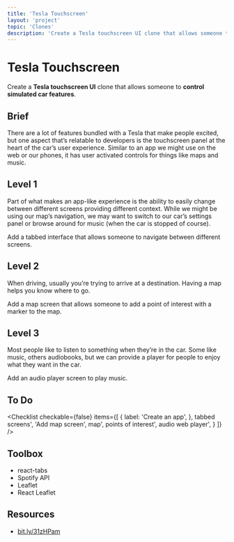 ```yaml
---
title: 'Tesla Touchscreen'
layout: 'project'
topic: 'Clones'
description: 'Create a Tesla touchscreen UI clone that allows someone to control simulated car features.'
---
```



<ProjectHeader>

# Tesla Touchscreen

Create a <strong className="color-blue">Tesla touchscreen UI</strong> clone that allows someone to <strong className="color-purple">control simulated car features</strong>.

</ProjectHeader>

<ProjectContent>

## Brief

There are a lot of features bundled with a Tesla that make people excited, but one aspect that’s relatable to developers is the touchscreen panel at the heart of the car’s user experience. Similar to an app we might use on the web or our phones, it has user activated controls for things like maps and music.

## Level 1

Part of what makes an app-like experience is the ability to easily change between different screens providing different context. While we might be using our map’s navigation, we may want to switch to our car’s settings panel or browse around for music (when the car is stopped of course).

Add a tabbed interface that allows someone to navigate between different screens.

<LoginRequired>

## Level 2

When driving, usually you’re trying to arrive at a destination. Having a map helps you know where to go.

Add a map screen that allows someone to add a point of interest with a marker to the map.

## Level 3

Most people like to listen to something when they’re in the car. Some like music, others audiobooks, but we can provide a player for people to enjoy what they want in the car.

Add an audio player screen to play music.

</LoginRequired>

</ProjectContent>

<ProjectSidebar>

## To Do

<Checklist checkable={false} items={[
  {
 label: 'Create an app',
 },
 tabbed screens',
 'Add map screen',
 map',
 points of interest',
 audio web player',
 }
]} />

## Toolbox
- react-tabs
- Spotify API
- Leaflet
- React Leaflet

## Resources
- [bit.ly/31zHPam](https://bit.ly/31zHPam)

</ProjectSidebar>
